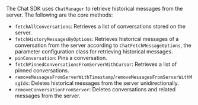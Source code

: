 <PlatformWrapper platform="react-native">

The Chat SDK uses `ChatManager` to retrieve historical messages from the server. The following are the core methods:

- `fetchAllConversations`: Retrieves a list of conversations stored on the server.
- `fetchHistoryMessagesByOptions`: Retrieves historical messages of a conversation from the server according to `ChatFetchMessageOptions`, the parameter configuration class for retrieving historical messages.
- `pinConversation`: Pins a conversation.
- `fetchPinnedConversationsFromServerWithCursor`: Retrieves a list of pinned conversations.
- `removeMessagesFromServerWithTimestamp`/`removeMessagesFromServerWithMsgIds`: Deletes historical messages from the server unidirectionally.
- `removeConversationFromServer`: Deletes conversations and related messages from the server.

</PlatformWrapper>